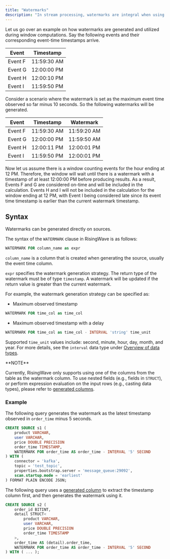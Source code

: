 ```yaml
---
title: "Watermarks"
description: "In stream processing, watermarks are integral when using event time processing logic with event time based operations. Watermarks are like markers or signals that track the progress of event time, allowing you to process events within their corresponding time windows. A watermark is an estimate of the maximum event time observed so far, or a threshold indicating that events received so far have a timestamp later than or equal to the current watermark. Events that arrive with a timestamp earlier than the current watermark are considered late and are not processed within its time window."
---
```


Let us go over an example on how watermarks are generated and utilized during window computations. Say the following events and their corresponding event-time timestamps arrive.

| Event   | Timestamp   |
| ------- | ----------- |
| Event F | 11:59:30 AM |
| Event G | 12:00:00 PM |
| Event H | 12:00:10 PM |
| Event I | 11:59:50 PM |

Consider a scenario where the watermark is set as the maximum event time observed so far minus 10 seconds. So the following watermarks will be generated.

| Event   | Timestamp   | Watermark   |
| ------- | ----------- | ----------- |
| Event F | 11:59:30 AM | 11:59:20 AM |
| Event G | 12:00:00 PM | 11:59:50 AM |
| Event H | 12:00:11 PM | 12:00:01 PM |
| Event I | 11:59:50 PM | 12:00:01 PM |

Now let us assume there is a window counting events for the hour ending at 12 PM. Therefore, the window will wait until there is a watermark with a timestamp of at least 12:00:00 PM before producing results. As a result, Events F and G are considered on-time and will be included in the calculation. Events H and I will not be included in the calculation for the window ending at 12 PM, with Event I being considered late since its event time timestamp is earlier than the current watermark timestamp.

## Syntax

Watermarks can be generated directly on sources.

The syntax of the `WATERMARK` clause in RisingWave is as follows:

```sql
WATERMARK FOR column_name as expr
```

`column_name` is a column that is created when generating the source, usually the event time column.

`expr` specifies the watermark generation strategy. The return type of the watermark must be of type `timestamp`. A watermark will be updated if the return value is greater than the current watermark.

For example, the watermark generation strategy can be specified as:

* Maximum observed timestamp
```sql
WATERMARK FOR time_col as time_col
```
* Maximum observed timestamp with a delay
```sql
WATERMARK FOR time_col as time_col - INTERVAL 'string' time_unit
```
Supported `time_unit` values include: second, minute, hour, day, month, and year. For more details, see the `interval` data type under [Overview of data types](/docs/current/sql-data-types/).

<Info>
**NOTE**

Currently, RisingWave only supports using one of the columns from the table as the watermark column. To use nested fields (e.g., fields in `STRUCT`), or perform expression evaluation on the input rows (e.g., casting data types), please refer to [generated columns](/docs/current/query-syntax-generated-columns/).
</Info>

### Example

The following query generates the watermark as the latest timestamp observed in `order_time` minus 5 seconds.

```sql
CREATE SOURCE s1 (
    product VARCHAR,
    user VARCHAR,
    price DOUBLE PRECISION
    order_time TIMESTAMP,
    WATERMARK FOR order_time AS order_time - INTERVAL '5' SECOND
) WITH (
    connector = 'kafka',
    topic = 'test_topic',
    properties.bootstrap.server = 'message_queue:29092',
    scan.startup.mode = 'earliest'
) FORMAT PLAIN ENCODE JSON;
```

The following query uses a [generated column](/docs/current/query-syntax-generated-columns/) to extract the timestamp column first, and then generates the watermark using it.

```sql
CREATE SOURCE s2 (
    order_id BITINT,
    detail STRUCT<
        product VARCHAR,
        user VARCHAR,
        price DOUBLE PRECISION
        order_time TIMESTAMP
    >,
    order_time AS (detail).order_time,
    WATERMARK FOR order_time AS order_time - INTERVAL '5' SECOND
) WITH ( ... );
```
